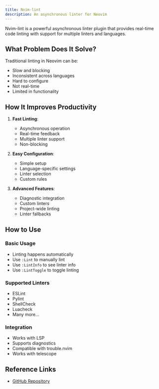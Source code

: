 ```yaml
---
title: Nvim-lint
description: An asynchronous linter for Neovim
---
```


Nvim-lint is a powerful asynchronous linter plugin that provides real-time code linting with support for multiple linters and languages.

## What Problem Does It Solve?

Traditional linting in Neovim can be:

- Slow and blocking
- Inconsistent across languages
- Hard to configure
- Not real-time
- Limited in functionality

## How It Improves Productivity

1. **Fast Linting**:

   - Asynchronous operation
   - Real-time feedback
   - Multiple linter support
   - Non-blocking

2. **Easy Configuration**:

   - Simple setup
   - Language-specific settings
   - Linter selection
   - Custom rules

3. **Advanced Features**:
   - Diagnostic integration
   - Custom linters
   - Project-wide linting
   - Linter fallbacks

## How to Use

### Basic Usage

- Linting happens automatically
- Use `:Lint` to manually lint
- Use `:LintInfo` to see linter info
- Use `:LintToggle` to toggle linting

### Supported Linters

- ESLint
- Pylint
- ShellCheck
- Luacheck
- Many more...

### Integration

- Works with LSP
- Supports diagnostics
- Compatible with trouble.nvim
- Works with telescope

## Reference Links

- [GitHub Repository](https://github.com/mfussenegger/nvim-lint)
